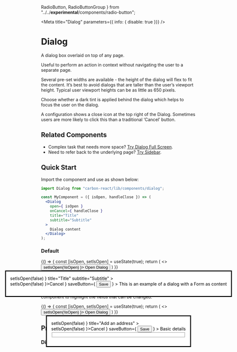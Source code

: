   RadioButton,
  RadioButtonGroup
} from "../../__experimental__/components/radio-button";

<Meta
  title="Dialog"
  parameters={{ info: { disable: true }}}
/>

# Dialog
A dialog box overlaid on top of any page.

Useful to perform an action in context without navigating the user to a separate page.

Several pre-set widths are available - the height of the dialog will flex to fit the content. It’s best to avoid dialogs that are taller than the user’s viewport height. Typical user viewport heights can be as little as 650 pixels.

Choose whether a dark tint is applied behind the dialog which helps to focus the user on the dialog.

A configuration shows a close icon at the top right of the Dialog. Sometimes users are more likely to click this than a traditional ‘Cancel’ button.

## Related Components
- Complex task that needs more space? [Try Dialog Full Screen](/?path=/docs/dialog-full-screen--default-story "Dialog Full Screen").
- Need to refer back to the underlying page? [Try Sidebar](/?path=/docs/sidebar--default-story "Sidebar").

## Quick Start

Import the component and use as shown below:

```jsx
import Dialog from "carbon-react/lib/components/dialog";

const MyComponent = ({ isOpen, handleClose }) => (
  <Dialog
    open={ isOpen }
    onCancel={ handleClose }
    title="Title"
    subtitle="Subtitle"
  >
    Dialog content
  </Dialog>
);
```

### Default

<Preview>
  <Story name="default" parameters={{ chromatic: { disable: true }}}>
    {() => {
      const [isOpen, setIsOpen] = useState(true);
      return (
        <>
          <Button onClick={ () => setIsOpen(!isOpen) }>
            Open Dialog
          </Button>
          <Dialog
            open={ isOpen }
            onCancel={ () => setIsOpen(false) }
            title="Title"
            subtitle="Subtitle"
          >
            <Form
              stickyFooter={ true }
              leftSideButtons={ <Button onClick={ () => setIsOpen(false) }>Cancel</Button> }
              saveButton={ <Button buttonType='primary' type='submit'>Save</Button> }
            >
              <Typography>This is an example of a dialog with a Form as content</Typography>
              <Textbox label='First Name' />
              <Textbox label='Middle Name' />
              <Textbox label='Surname' />
              <Textbox label='Birth Place' />
              <Textbox label='Favourite Colour' />
              <Textbox label='Address' />
            </Form>
          </Dialog>
        </>
      )
    }}
  </Story>
</Preview>

### Editable

When mixing editable and non-editable content, you can use the <LinkTo kind='Design System/Box'>Box</LinkTo> component to highlight the fields that can be changed.

<Preview>
  <Story name="editable" parameters={{ chromatic: { disable: true }}}>
    {() => {
      const [isOpen, setIsOpen] = useState(true);
      return (
        <>
          <Button onClick={ () => setIsOpen(!isOpen) }>
            Open Dialog
          </Button>
          <Dialog
            open={ isOpen }
            onCancel={ () => setIsOpen(false) }
            title="Add an address"
          >
            <Form
              stickyFooter={ true }
              leftSideButtons={ <Button onClick={ () => setIsOpen(false) }>Cancel</Button> }
              saveButton={ <Button buttonType='primary' type='submit'>Save</Button> }
            >
              <Typography variant="h3" mb="32px">Basic details</Typography>
              <RadioButtonGroup
              legend="How do you want to create this address?"
              legendInline
              value="1"
              legendWidth={40}
            >
              <RadioButton
                value="1"
                label="Create a new Address"                
                size="large"
                disabled
              />
              <RadioButton
                value="2"
                label="Select an Existing address"                
                size="large"
                disabled
              />
            </RadioButtonGroup>
              <Box p="24px" bg="slateTint90" ml="88px">
                <Textbox labelInline label='Property Name' />
                <Fieldset>
                  <Textbox labelInline label='Address Line 1' />
                  <Textbox labelInline label='Address Line 2' />
                  <Textbox labelInline label='Town' />
                  <Textbox labelInline label='City' />
                  <Textbox labelInline label='Postcode' />
                </Fieldset>
              </Box>
            </Form>
          </Dialog>
        </>
      )
    }}
  </Story>
</Preview>

## Props:

### Dialog

<Props of={Dialog} />
